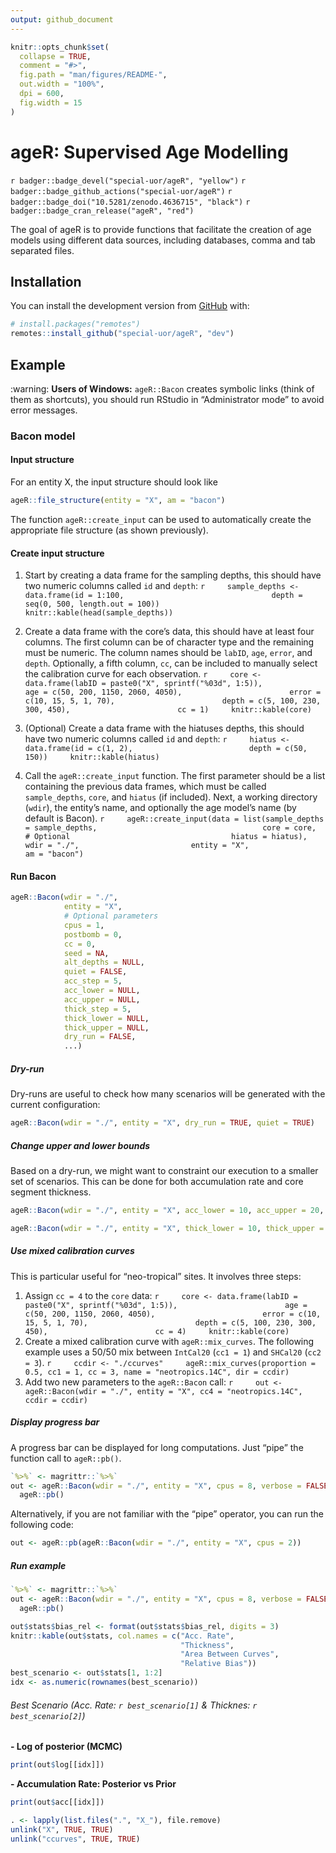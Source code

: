 ```yaml
---
output: github_document
---
```

<!-- README.md is generated from README.Rmd. Please edit that file -->

```r
knitr::opts_chunk$set(
  collapse = TRUE,
  comment = "#>",
  fig.path = "man/figures/README-",
  out.width = "100%",
  dpi = 600, 
  fig.width = 15
)
```

# ageR: Supervised Age Modelling
<!-- <img src="inst/images/logo.png" alt="logo" align="right" height=200px/> -->

<!-- badges: start -->
`r badger::badge_devel("special-uor/ageR", "yellow")`
`r badger::badge_github_actions("special-uor/ageR")`
`r badger::badge_doi("10.5281/zenodo.4636715", "black")`
`r badger::badge_cran_release("ageR", "red")`
<!-- `r badger::badge_codecov("special-uor/ageR", "Q6SYL7AOGR")` -->
<!-- badges: end -->

The goal of ageR is to provide functions that facilitate the creation of age 
models using different data sources, including databases, comma and tab 
separated files.

## Installation

<!-- You can install the released version of ageR from [CRAN](https://CRAN.R-project.org) with: -->

<!-- ``` r -->
<!-- install.packages("ageR") -->
<!-- ``` -->

You can install the development version from 
[GitHub](https://github.com/special-uor/ageR) with:
``` r
# install.packages("remotes")
remotes::install_github("special-uor/ageR", "dev")
```

## Example
:warning: __Users of Windows:__ `ageR::Bacon` creates symbolic links (think of them as shortcuts), you should run RStudio in "Administrator mode" to avoid error messages.

### Bacon model
#### Input structure
For an entity X, the input structure should look like
```r
ageR::file_structure(entity = "X", am = "bacon")
```

The function `ageR::create_input` can be used to automatically create the 
appropriate file structure (as shown previously).

#### Create input structure
1. Start by creating a data frame for the sampling depths, this should have two 
numeric columns called `id` and `depth`:
    ```r
    sample_depths <- data.frame(id = 1:100,
                                depth = seq(0, 500, length.out = 100))
    knitr::kable(head(sample_depths))
    ```

2. Create a data frame with the core's data, this should have at least four 
columns. The first column can be of character type and the remaining must be
numeric. The column names should be `labID`, `age`, `error`, and `depth`. 
Optionally, a fifth column, `cc`, can be included to manually select the 
calibration curve for each observation.
    ```r
    core <- data.frame(labID = paste0("X", sprintf("%03d", 1:5)),
                       age = c(50, 200, 1150, 2060, 4050),
                       error = c(10, 15, 5, 1, 70),
                       depth = c(5, 100, 230, 300, 450),
                       cc = 1)
    knitr::kable(core)
    ```

3. (Optional) Create a data frame with the hiatuses depths, this should have two
numeric columns called `id` and `depth`:
    ```r
    hiatus <- data.frame(id = c(1, 2),
                         depth = c(50, 150))
    knitr::kable(hiatus)
    ```
  
4. Call the `ageR::create_input` function. The first parameter should be a list
containing the previous data frames, which must be called `sample_depths`, 
`core`, and `hiatus` (if included). 
Next, a working directory (`wdir`), the entity's name, and optionally the age 
model's name (by default is Bacon).
    ```r
    ageR::create_input(data = list(sample_depths = sample_depths, 
                                   core = core,
                                   # Optional
                                   hiatus = hiatus), 
                       wdir = "./", 
                       entity = "X",
                       am = "bacon")
    ```

#### Run Bacon
```r
ageR::Bacon(wdir = "./", 
            entity = "X", 
            # Optional parameters
            cpus = 1,
            postbomb = 0,
            cc = 0,
            seed = NA,
            alt_depths = NULL,
            quiet = FALSE,
            acc_step = 5,
            acc_lower = NULL,
            acc_upper = NULL,
            thick_step = 5,
            thick_lower = NULL,
            thick_upper = NULL,
            dry_run = FALSE,
            ...)
```

##### Dry-run
Dry-runs are useful to check how many scenarios will be generated with the current configuration:
```r
ageR::Bacon(wdir = "./", entity = "X", dry_run = TRUE, quiet = TRUE)
```

##### Change upper and lower bounds
Based on a dry-run, we might want to constraint our execution to a smaller set of scenarios. This can be done for both accumulation rate and core segment thickness.
```r
ageR::Bacon(wdir = "./", entity = "X", acc_lower = 10, acc_upper = 20, dry_run = TRUE, quiet = TRUE)
```

```r
ageR::Bacon(wdir = "./", entity = "X", thick_lower = 10, thick_upper = 30, dry_run = TRUE, quiet = TRUE)
```

##### Use mixed calibration curves
This is particular useful for "neo-tropical" sites. It involves three steps:

1. Assign `cc = 4` to the `core` data:
    ```r
    core <- data.frame(labID = paste0("X", sprintf("%03d", 1:5)),
                       age = c(50, 200, 1150, 2060, 4050),
                       error = c(10, 15, 5, 1, 70),
                       depth = c(5, 100, 230, 300, 450),
                       cc = 4)
    knitr::kable(core)
    ```
2. Create a mixed calibration curve with `ageR::mix_curves`. The following example uses a 50/50 mix between `IntCal20` (`cc1 = 1`) and `SHCal20` (`cc2 = 3`).
    ```r
    ccdir <- "./ccurves"
    ageR::mix_curves(proportion = 0.5, cc1 = 1, cc = 3, name = "neotropics.14C", dir = ccdir)
    ```
3. Add two new parameters to the `ageR::Bacon` call:
    ```r
    out <- ageR::Bacon(wdir = "./", entity = "X", cc4 = "neotropics.14C", ccdir = ccdir)
    ```

##### Display progress bar
A progress bar can be displayed for long computations. Just "pipe" the
function call to `ageR::pb()`.
```r
`%>%` <- magrittr::`%>%`
out <- ageR::Bacon(wdir = "./", entity = "X", cpus = 8, verbose = FALSE) %>%
  ageR::pb()
```

Alternatively, if you are not familiar with the "pipe" operator, you can run the
following code:
```r
out <- ageR::pb(ageR::Bacon(wdir = "./", entity = "X", cpus = 2))
```

##### Run example
```r
`%>%` <- magrittr::`%>%`
out <- ageR::Bacon(wdir = "./", entity = "X", cpus = 8, verbose = FALSE) %>%
  ageR::pb()
```

```r
out$stats$bias_rel <- format(out$stats$bias_rel, digits = 3)
knitr::kable(out$stats, col.names = c("Acc. Rate", 
                                      "Thickness",
                                      "Area Between Curves",
                                      "Relative Bias"))
best_scenario <- out$stats[1, 1:2]
idx <- as.numeric(rownames(best_scenario))
```

###### Best Scenario (Acc. Rate: `r best_scenario[1]` & Thicknes: `r best_scenario[2]`)

**- Log of posterior (MCMC)**

```r
print(out$log[[idx]])
```

**- Accumulation Rate: Posterior vs Prior**
```r
print(out$acc[[idx]])
```

```r
. <- lapply(list.files(".", "X_"), file.remove)
unlink("X", TRUE, TRUE)
unlink("ccurves", TRUE, TRUE)
```
